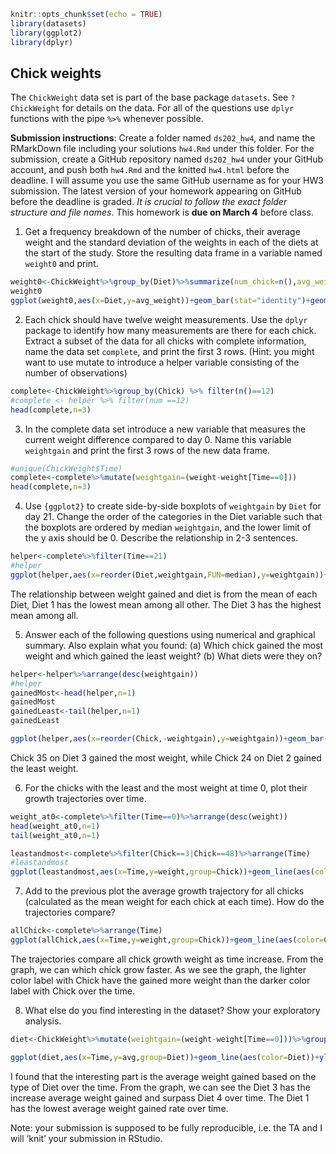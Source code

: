 ```r
knitr::opts_chunk$set(echo = TRUE)
library(datasets)
library(ggplot2)
library(dplyr)
```

## Chick weights

The `ChickWeight` data set is part of the base package `datasets`. See `?ChickWeight` for details on the data.
For all of the questions use `dplyr` functions with the pipe `%>%` whenever possible.

**Submission instructions**: Create a folder named `ds202_hw4`, and name the RMarkDown file including your solutions `hw4.Rmd` under this folder. For the submission, create a GitHub repository named `ds202_hw4` under your GitHub account, and push both `hw4.Rmd` and the knitted `hw4.html` before the deadline. I will assume you use the same GitHub username as for your HW3 submission. The latest version of your homework appearing on GitHub before the deadline is graded. *It is crucial to follow the exact folder structure and file names*. This homework is **due on March 4** before class.

1. Get a frequency breakdown of the number of chicks, their average weight and the standard deviation of the weights in each of the diets at the start of the study. Store the resulting data frame in a variable named `weight0` and print.<br>
<!-- 5 pts of extra credit: construct a ggplot that shows average weights by diet with an interval (shown as a line) of +- the standard deviation around the averages. -->

```r
weight0<-ChickWeight%>%group_by(Diet)%>%summarize(num_chick=n(),avg_weight=mean(weight),sd_weight=sd(weight))
weight0
ggplot(weight0,aes(x=Diet,y=avg_weight))+geom_bar(stat="identity")+geom_errorbar(aes(ymin=avg_weight-sd_weight,ymax=avg_weight+sd_weight),width=0.2,position = position_dodge(0.9))+ylab("average weight")+ggtitle("average weight and standard deviation of weight in each diets")
```
2. Each chick should have twelve weight measurements. Use the `dplyr` package to identify how many measurements are there for each chick. Extract a subset of the data for all chicks with complete information, name the data set `complete`, and print the first 3 rows. (Hint: you might want to use mutate to introduce a helper variable consisting of the number of observations)
```r

complete<-ChickWeight%>%group_by(Chick) %>% filter(n()==12)
#complete <- helper %>% filter(num ==12)
head(complete,n=3)
```

3. In the complete data set introduce a new variable that measures the current weight difference compared to day 0. Name this variable  `weightgain` and print the first 3 rows of the new data frame.
```r
#unique(ChickWeight$Time)
complete<-complete%>%mutate(weightgain=(weight-weight[Time==0]))
head(complete,n=3)

```

4. Use `{ggplot2}` to create side-by-side boxplots of `weightgain` by `Diet` for day 21. Change the order of the categories in the Diet variable such that the boxplots are ordered by median `weightgain`, and the lower limit of the y axis should be 0. Describe the relationship in 2-3 sentences. 
```r
helper<-complete%>%filter(Time==21)
#helper
ggplot(helper,aes(x=reorder(Diet,weightgain,FUN=median),y=weightgain))+geom_boxplot()+xlab("Diet")+ylab("Weight Gain")+expand_limits(y=0)+ggtitle("boxplot of weightgain vs Diet")
```


The relationship between weight gained and diet is from the mean of each Diet, Diet 1 has the lowest mean among all other. The Diet 3 has the highest mean among all.

5. Answer each of the following questions using numerical and graphical summary. Also explain what you found: (a) Which chick gained the most weight and which gained the least weight? (b) What diets were they on?
```r
helper<-helper%>%arrange(desc(weightgain))
#helper
gainedMost<-head(helper,n=1)
gainedMost
gainedLeast<-tail(helper,n=1)
gainedLeast

ggplot(helper,aes(x=reorder(Chick,-weightgain),y=weightgain))+geom_bar(stat = "identity")+ggtitle("The gained weight for all chick")+xlab("Chick")+ylab("weight gained")
```

Chick 35 on Diet 3 gained the most weight, while Chick 24 on Diet 2 gained the least weight.

6. For the chicks with the least and the most weight at time 0, plot their growth trajectories over time. </br>
```r
weight_at0<-complete%>%filter(Time==0)%>%arrange(desc(weight))
head(weight_at0,n=1)
tail(weight_at0,n=1)

leastandmost<-complete%>%filter(Chick==3|Chick==48)%>%arrange(Time)
#leastandmost
ggplot(leastandmost,aes(x=Time,y=weight,group=Chick))+geom_line(aes(color=Chick))+ggtitle("Chick 3 and Chick 48 growth weight")
```

7. Add to the previous plot the average growth trajectory for all chicks (calculated as the mean weight for each chick at each time). How do the trajectories compare?
```r
allChick<-complete%>%arrange(Time)
ggplot(allChick,aes(x=Time,y=weight,group=Chick))+geom_line(aes(color=Chick))+ggtitle("average growth trajectory for all chicks")
```
The trajectories compare all chick growth weight as time increase. From the graph, we can which chick grow faster. As we see the graph, the lighter color label with Chick have the gained more weight than the darker color label with Chick over the time.

8. What else do you find interesting in the dataset? Show your exploratory analysis.
```r

diet<-ChickWeight%>%mutate(weightgain=(weight-weight[Time==0]))%>%group_by(Time,Diet)%>%summarise(avg=mean(weightgain))

ggplot(diet,aes(x=Time,y=avg,group=Diet))+geom_line(aes(color=Diet))+ylab("average weight gained ")+xlab("Time")+ggtitle("average weight gained based on Diet over time")
```
I found that the interesting part is the average weight gained based on the type of Diet over the time. From the graph, we can see the Diet 3 has the increase average weight gained and surpass Diet 4 over time. The Diet 1 has the lowest average weight gained rate over time.

Note: your submission is supposed to be fully reproducible, i.e. the TA and I will 'knit' your submission in RStudio. 
